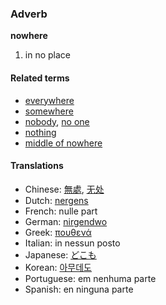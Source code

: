===Adverb===
'''nowhere'''<!-- maybe also a noun -->

# in no place

====Related terms====
*[[everywhere]]
*[[somewhere]]
*[[nobody]], [[no one]]
*[[nothing]]
*[[middle of nowhere]]

====Translations====
*Chinese: [[無處]], [[无处]]
*Dutch: [[nergens]]
*French: nulle part
*German: [[nirgendwo]]
*Greek: [[πουθενά]]
*Italian: in nessun posto
*Japanese: [[どこも]]
*Korean: [[아무데도]]
*Portuguese: em nenhuma parte
*Spanish: en ninguna parte
